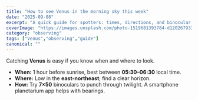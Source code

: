 ```yaml
---
title: "How to see Venus in the morning sky this week"
date: "2025-09-08"
excerpt: "A quick guide for spotters: times, directions, and binocular tips."
coverImage: "https://images.unsplash.com/photo-1519681393784-d120267933ba?q=80&w=1600&auto=format&fit=crop"
category: "observing"
tags: ["Venus","observing","guide"]
canonical: ""
---
```


Catching **Venus** is easy if you know when and where to look.

- **When:** 1 hour before sunrise, best between **05:30–06:30** local time.
- **Where:** Low in the **east-northeast**; find a clear horizon.
- **How:** Try **7×50** binoculars to punch through twilight. A smartphone planetarium app helps with bearings.

